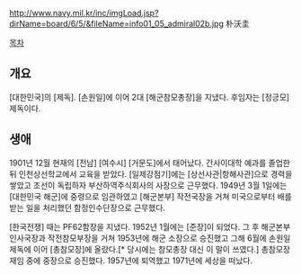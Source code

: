 http://www.navy.mil.kr/inc/imgLoad.jsp?dirName=board/6/5/&fileName=info01_05_admiral02b.jpg
朴沃圭

[[목차]]
== 개요 ==
[대한민국]의 [제독]. [손원일]에 이어 2대 [해군참모총장]을 지냈다. 후임자는 [정긍모] 제독이다.

== 생애 ==
1901년 12월 현재의 [전남] [여수시] [거문도]에서 태어났다. 간사이대학 예과를 졸업한 뒤 인천상선학교에서 교육을 받았다. [일제강점기]에는 [상선사관|항해사관]으로 경력을 쌓았고 조선이 독립하자 부산하역주식회사의 사장으로 근무했다. 1949년 3월 1일에는 [대한민국 해군]에 중령으로 임관하였고 [해군본부] 작전국장을 거쳐 미국으로부터 배를 받는 일을 처리했던 함정인수단장으로 근무했다.

[한국전쟁] 때는 PF62함장을 지냈다. 1952년 1월에는 [준장]이 되었다. 그 후 해군본부 인사국장과 작전참모부장을 거쳐 1953년에 해군 소장으로 승진했고 그해 6월에 손원일 제독에 이어 [총참모장]에 올랐다.[* 당시에는 참모총장 대신 이 말이 쓰였다.] 총참모장 재임 중에 중장으로 승진했다. 1957년에 퇴역했고 1971년에 세상을 떠났다.
